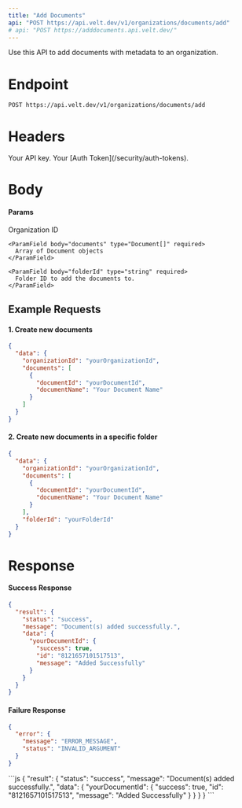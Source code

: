 ```yaml
---
title: "Add Documents"
api: "POST https://api.velt.dev/v1/organizations/documents/add"
# api: "POST https://adddocuments.api.velt.dev/"
---
```


Use this API to add documents with metadata to an organization.

# Endpoint

`POST https://api.velt.dev/v1/organizations/documents/add`

# Headers

<ParamField header="x-velt-api-key" type="string" required>
  Your API key.
</ParamField>

<ParamField header="x-velt-auth-token" type="string" required>
  Your [Auth Token](/security/auth-tokens).
</ParamField>

# Body

#### Params

<ParamField body="data" type="object" required>
  <Expandable title="properties">
    <ParamField body="organizationId" type="string" required>
      Organization ID
    </ParamField>

    <ParamField body="documents" type="Document[]" required>
      Array of Document objects
    </ParamField>

    <ParamField body="folderId" type="string" required>
      Folder ID to add the documents to.
    </ParamField>
  </Expandable>
</ParamField>

## **Example Requests**

#### 1. Create new documents 

```JSON
{
  "data": {
    "organizationId": "yourOrganizationId",
    "documents": [
      {
        "documentId": "yourDocumentId",
        "documentName": "Your Document Name"
      }
    ]
  }
}
```

#### 2. Create new documents in a specific folder

```JSON
{
  "data": {
    "organizationId": "yourOrganizationId",
    "documents": [
      {
        "documentId": "yourDocumentId",
        "documentName": "Your Document Name"
      }
    ],
    "folderId": "yourFolderId"
  }
}
```

# Response

#### Success Response

```JSON
{
  "result": {
    "status": "success",
    "message": "Document(s) added successfully.",
    "data": {
      "yourDocumentId": {
        "success": true,
        "id": "8121657101517513",
        "message": "Added Successfully"
      }
    }
  }
}
```

#### Failure Response

```JSON
{
  "error": {
    "message": "ERROR_MESSAGE",
    "status": "INVALID_ARGUMENT"
  }
}
```

<ResponseExample>
```js
{
  "result": {
    "status": "success",
    "message": "Document(s) added successfully.",
    "data": {
      "yourDocumentId": {
        "success": true,
        "id": "8121657101517513",
        "message": "Added Successfully"
      }
    }
  }
}
```
</ResponseExample>